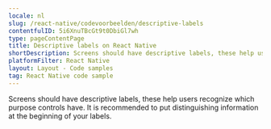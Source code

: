 ```yaml
---
locale: nl
slug: /react-native/codevoorbeelden/descriptive-labels
contentfulID: 5i6XnuTBcGt9t0DbiGl7wh
type: pageContentPage
title: Descriptive labels on React Native
shortDescription: Screens should have descriptive labels, these help users recognize which purpose controls have.
platformFilter: React Native
layout: Layout - Code samples
tag: React Native code sample
---
```


Screens should have descriptive labels, these help users recognize which purpose controls have. It is recommended to put distinguishing information at the beginning of your labels.

<CodeSample id="screen-labels" locale="nl" platform="react native"/>